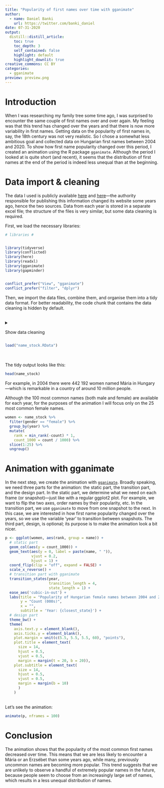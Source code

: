 ```yaml
---
title: "Popularity of first names over time with gganimate"
author:
  - name: Daniel Banki
    url: https://twitter.com/banki_daniel
date: 07-31-2020
output:
  distill::distill_article:
    toc: true
    toc_depth: 3
    self_contained: false
    highlight: default
    highlight_downlit: true
creative_commons: CC BY
categories:
  - gganimate
preview: preview.png  
---
```


# Introduction

When I was researching my family tree some time ago, I was surprised to encounter the same couple of first names over and over again. My feeling was that this trend has changed over the years and that there is now more variability in first names. Getting data on the popularity of first names in, say, the 18th century was not very realistic. So I chose a somewhat less ambitious goal and collected data on Hungarian first names between 2004 and 2020. To show how first name popularity changed over this period, I created an animation using the R package `gganimate`. Although the period I looked at is quite short (and recent), it seems that the distribution of first names at the end of the period is indeed less unequal than at the beginning.

# Data import & cleaning

The data I used is publicly available [here](https://nyilvantarto.hu/hu/statisztikak) and [here](https://nyilvantarto.hu/archiv_honlap/kozos/index.php?k=statisztikai_adatok_lakossagi_legutonevek_hu_archiv)---the authority responsible for publishing this information changed its website some years ago, hence the two sources. Data from each year is stored in a separate excel file; the structure of the files is very similar, but some data cleaning is required.

First, we load the necessary libraries:

```r
# libraries # 


library(tidyverse)
library(conflicted)
library(here)
library(readxl)
library(gganimate)
library(gapminder)


conflict_prefer("View", "gganimate")
conflict_prefer("filter", "dplyr")


```

Then, we import the data files, combine them, and organise them into a tidy data format. For better readability, the code chunk that contains the data cleaning is hidden by default. <br> <br>

<details>

<summary>

Show data cleaning

</summary>

```r

# data path - one excel file for each year

data_path <- paste0(here(), "/first_names_data/")
paths <- dir(path = data_path, pattern = "*.xls")



# read files into list

all <- map(paste0(data_path, paths), read_excel)
names(all) <- parse_number(paths)



# convert list into dataframe; add year as extra column

all_df = bind_rows(all, .id = "id") %>% 
  discard(~all(is.na(.))) %>% 
  select(matches('id|utón')) %>% 
  select(-matches("Második"))


# name columns---needed for some later cleaning

names(all_df) <- c("year", "male_names1", "male_counts",
                   "female_names1", "female_counts1", "female_counts2",
                   "female_names2", "male_names2")


# required values need to be pulled from various columns

all_df <- all_df %>% 
  mutate_at(c("female_counts1", "female_counts2"), as.character)

all_df <- all_df %>% 
  unite("male",
        c("male_names1", "male_names2"),
        na.rm = TRUE) %>% 
  unite("female",
        c("female_names1", "female_names2"),
        na.rm = TRUE) %>% 
  unite("female_counts",
        c("female_counts1", "female_counts2"),
        na.rm = TRUE)


# organise into tidy data

name_stock <- all_df %>%
  pivot_longer(cols = 
    c("male", "female"),
    names_to = "gender",
    values_to = "name") %>% 
  mutate(
    count = ifelse(
      gender == "male",
      as.numeric(male_counts),
      as.numeric(female_counts)), 
    year = as.numeric(year)) %>% 
  select(-female_counts, -male_counts)

save(name_stock, file = "name_stock.RData")

```

</details>

```r
load("name_stock.RData")
```

<br> <br> The tidy output looks like this:

```r
head(name_stock)
```

For example, in 2004 there were 442 192 women named Mária in Hungary---which is remarkable in a country of around 10 million people.

Although the 100 most common names (both male and female) are available for each year, for the purposes of the animation I will focus only on the 25 most common female names.

```r
women <- name_stock %>% 
  filter(gender == "female") %>%
  group_by(year) %>% 
  mutate(
    rank = min_rank(-count) * 1, 
    count_1000 = count / 1000) %>% 
  slice(1:25) %>% 
  ungroup()
```

# Animation with gganimate

In the next step, we create the animation with [`gganimate`](https://gganimate.com/index.html). Broadly speaking, we need three parts for the animation: the static part, the transition part, and the design part. In the static part, we determine what we need on each frame (or snapshot)---just like with a regular ggplot2 plot. For example, we want to flip the two axes, order names by their popularity, etc. In the transition part, we use `gganimate` to move from one snapshot to the next. In this case, we are interested in how first name popularity changed over the years, so we use the variable 'year' to transition between snapshots. The third part, design, is optional; its purpose is to make the animation look a bit nicer.

```r
p <- ggplot(women, aes(rank, group = name)) + 
  # static part
  geom_col(aes(y = count_1000)) +
  geom_text(aes(y = 0, label = paste(name, " ")),
            vjust = 0.2,
            hjust = 1) +
  coord_flip(clip = "off", expand = FALSE) +
  scale_x_reverse() +
  # transition part with gganimate
  transition_states(year, 
                    transition_length = 4,
                    state_length = 1) +
  ease_aes('cubic-in-out') + 
  labs(title = "Popularity of Hungarian female names between 2004 and 2020",
       y = "Count (000s)",
       x = "",
       subtitle = 'Year: {closest_state}') +
  # design part
  theme_bw() + 
  theme(
    axis.text.y = element_blank(),
    axis.ticks.y = element_blank(),
    plot.margin = unit(c(5.5, 5.5, 5.5, 60), "points"),
    plot.title = element_text(
      size = 14,
      hjust = 0.5,
      vjust = 0.5, 
      margin = margin(t = 20, b = 20)),
    plot.subtitle = element_text(
      size = 14,
      hjust = 0.5,
      vjust = 0.5, 
      margin = margin(b = 10)
      )
    )


```

<br> Let's see the animation:

```r
animate(p, nframes = 100)
```

# Conclusion

The animation shows that the popularity of the most common first names decreased over time. This means that we are less likely to encounter a Mária or an Erzsébet than some years ago, while many, previously uncommon names are becoming more popular. This trend suggests that we are unlikely to observe a handful of extremely popular names in the future, because people seem to choose from an increasingly large set of names, which results in a less unequal distribution of names.
